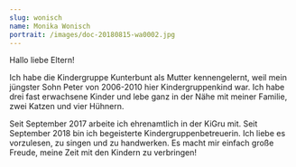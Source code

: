 ```yaml
---
slug: wonisch
name: Monika Wonisch
portrait: /images/doc-20180815-wa0002.jpg
---
```

Hallo liebe Eltern!

Ich habe die Kindergruppe Kunterbunt als Mutter kennengelernt, weil mein jüngster Sohn Peter von 2006-2010 hier Kindergruppenkind war. Ich habe drei fast erwachsene Kinder und lebe ganz in der Nähe mit meiner Familie, zwei Katzen und vier Hühnern.

Seit September 2017 arbeite ich ehrenamtlich in der KiGru mit. Seit September 2018 bin ich begeisterte Kindergruppenbetreuerin. Ich liebe es vorzulesen, zu singen und zu handwerken. Es macht mir einfach große Freude, meine Zeit mit den Kindern zu verbringen!
